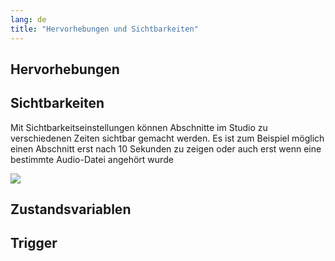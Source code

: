 ```yaml
---
lang: de
title: "Hervorhebungen und Sichtbarkeiten"
---
```


## Hervorhebungen

## Sichtbarkeiten

Mit Sichtbarkeitseinstellungen können Abschnitte im Studio zu verschiedenen Zeiten sichtbar gemacht werden. Es ist zum Beispiel möglich einen Abschnitt erst nach 10 Sekunden zu zeigen oder auch erst wenn eine bestimmte Audio-Datei angehört wurde

![](Grafiken/Sichtbarkeiten_Main_Grafik.png)

## Zustandsvariablen

## Trigger

